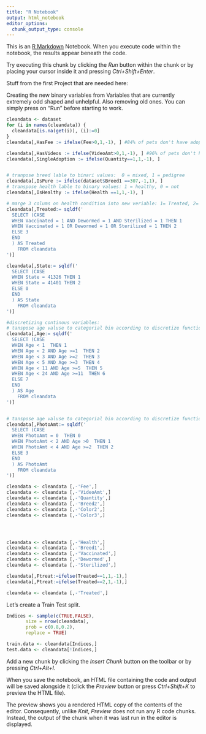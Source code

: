 ```yaml
---
title: "R Notebook"
output: html_notebook
editor_options: 
  chunk_output_type: console
---
```


This is an [R Markdown](http://rmarkdown.rstudio.com) Notebook. When you execute code within the notebook, the results appear beneath the code. 

Try executing this chunk by clicking the *Run* button within the chunk or by placing your cursor inside it and pressing *Ctrl+Shift+Enter*. 


Stuff from the first Project that are needed here:


Creating the new binary variables from Variables that are currently extremely odd shaped and unhelpful. Also removing old ones. You can simply press on "Run" before starting to work. 
```r
cleandata <- dataset
for (i in names(cleandata)) {
  cleandata[is.na(get(i)), (i):=0] 
} 
cleandata[,HasFee := ifelse(Fee>0,1,-1), ] #84% of pets don't have adoption fee. In order for the those who have fees those who have fees to become a meaningful group we are turning this Binary

cleandata[,HasVideos := ifelse(VideoAmt>0,1,-1), ] #96% of pets don't have videos on their profiles. This is why it is more interesting to ask if having videos at all make any difference, hence we turn this Binary as well. 
cleandata[,SingleAdoption := ifelse(Quantity==1,1,-1), ]


# tranpose breed lable to binari values:  0 = mixed, 1 = pedigree
cleandata[,IsPure := ifelse(dataset$Breed1 ==307,-1,1), ]
# transpose health lable to binary values: 1 = healthy, 0 = not
cleandata[,IsHealthy := ifelse(Health ==1,1,-1), ]

# marge 3 colums on health condition into new veriable: 1= Treated, 2= semi treated, 3= not treated
cleandata[,Treated:= sqldf('
  SELECT (CASE
  WHEN Vaccinated = 1 AND Dewormed = 1 AND Sterilized = 1 THEN 1
  WHEN Vaccinated = 1 OR Dewormed = 1 OR Sterilized = 1 THEN 2
  ELSE 3
  END
  ) AS Treated
    FROM cleandata
')]

cleandata[,State:= sqldf('
  SELECT (CASE
  WHEN State = 41326 THEN 1
  WHEN State = 41401 THEN 2
  ELSE 0
  END
  ) AS State
    FROM cleandata
')]

#discretizing continous variables:
# tanspose age valuse to categorial bin according to discretize function
cleandata[,Age:= sqldf('
  SELECT (CASE
  WHEN Age < 1  THEN 1
  WHEN Age < 2 AND Age >=1  THEN 2
  WHEN Age < 3 AND Age >=2  THEN 3
  WHEN Age < 5 AND Age >=3  THEN 4
  WHEN Age < 11 AND Age >=5  THEN 5
  WHEN Age < 24 AND Age >=11  THEN 6
  ELSE 7
  END
  ) AS Age
    FROM cleandata
')]


# tanspose age valuse to categorial bin according to discretize function
cleandata[,PhotoAmt:= sqldf('
  SELECT (CASE
  WHEN PhotoAmt = 0  THEN 0
  WHEN PhotoAmt < 2 AND Age >0  THEN 1
  WHEN PhotoAmt < 4 AND Age >=2  THEN 2
  ELSE 3
  END
  ) AS PhotoAmt
    FROM cleandata
')]

cleandata <- cleandata [,-'Fee',]
cleandata <- cleandata [,-'VideoAmt',]
cleandata <- cleandata [,-'Quantity',]
cleandata <- cleandata [,-'Breed2',]
cleandata <- cleandata [,-'Color2',]
cleandata <- cleandata [,-'Color3',]




cleandata <- cleandata [,-'Health',]
cleandata <- cleandata [,-'Breed1',]
cleandata <- cleandata [,-'Vaccinated',]
cleandata <- cleandata [,-'Dewormed',]
cleandata <- cleandata [,-'Sterilized',]

cleandata[,Ftreat:=ifelse(Treated==1,1,-1),]
cleandata[,Ptreat:=ifelse(Treated==2,1,-1),]

cleandata <- cleandata [,-'Treated',]
```

Let's create a Train Test split.
```r
Indices <- sample(c(TRUE,FALSE),
       size = nrow(cleandata),
       prob = c(0.8,0.2),
       replace = TRUE)

train.data <- cleandata[Indices,]
test.data <- cleandata[!Indices,]
```



Add a new chunk by clicking the *Insert Chunk* button on the toolbar or by pressing *Ctrl+Alt+I*.

When you save the notebook, an HTML file containing the code and output will be saved alongside it (click the *Preview* button or press *Ctrl+Shift+K* to preview the HTML file).

The preview shows you a rendered HTML copy of the contents of the editor. Consequently, unlike *Knit*, *Preview* does not run any R code chunks. Instead, the output of the chunk when it was last run in the editor is displayed.

